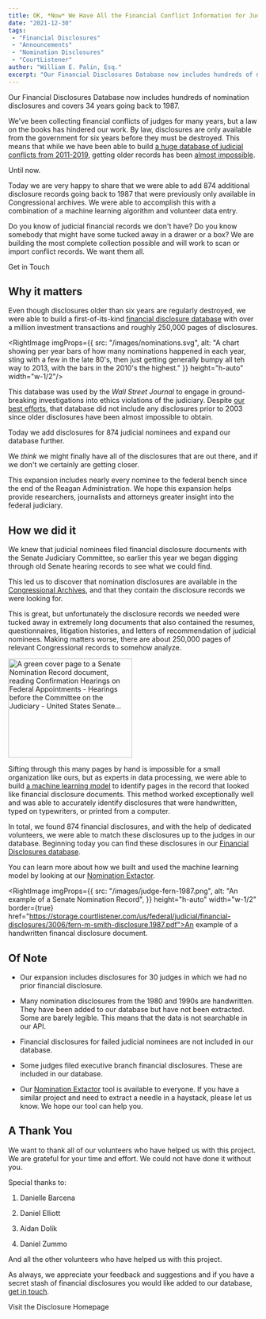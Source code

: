 ```yaml
---
title: OK, *Now* We Have All the Financial Conflict Information for Judges, Right?
date: "2021-12-30"
tags:
 - "Financial Disclosures"
 - "Announcements"
 - "Nomination Disclosures"
 - "CourtListener"
author: "William E. Palin, Esq."
excerpt: "Our Financial Disclosures Database now includes hundreds of nomination disclosures and covers 34 years going back to 1987."
---
```


<p className="lead">Our Financial Disclosures Database now includes hundreds of nomination disclosures and covers 34 years going back to 1987.</p>

We've been collecting financial conflicts of judges for many years, but a law on the books has hindered our work. By law, disclosures are only available from the government for six years before they must be destroyed. This means that while we have been able to build [a huge database of judicial conflicts from 2011-2019][fd-home], getting older records has been [almost impossible][apbnews].

[apbnews]: https://twitter.com/FreeLawProject/status/1093612415185350656


Until now.

Today we are very happy to share that we were able to add 874 additional disclosure records going back to 1987 that were previously only available in Congressional archives. We were able to accomplish this with a combination of a machine learning algorithm and volunteer data entry.

<AlertBox>
  <p>Do you know of judicial financial records we don't have? Do you know somebody that might have some tucked away in a drawer or a box? We are building the most complete collection possible and will work to scan or import conflict records. We want them all.</p>
  <p><PurpleButton href="/contact/" size="sm">Get in Touch</PurpleButton></p>
</AlertBox>


## Why it matters

Even though disclosures older than six years are regularly destroyed, we were able to build a first-of-its-kind [financial disclosure database][fd-home] with over a million investment transactions and roughly 250,000 pages of disclosures.

<RightImage imgProps={{
  src: "/images/nominations.svg",
  alt: "A chart showing per year bars of how many nominations happened in each year, sting with a few in the late 80's, then just getting generally bumpy all teh way to 2013, with the bars in the 2010's the highest."
}} height="h-auto" width="w-1/2"/>

This database was used by the <em>Wall Street Journal</em> to engage in ground-breaking investigations into ethics violations of the judiciary. Despite [our best efforts][h2o], that database did not include any disclosures prior to 2003 since older disclosures have been almost impossible to obtain.

[h2o]: https://twitter.com/FreeLawProject/status/1093612415185350656

Today we add disclosures for 874 judicial nominees and expand our database further.

We *think* we might finally have all of the disclosures that are out there, and if we don't we certainly are getting closer.

This expansion includes nearly every nominee to the federal bench since the end of the Reagan Administration. We hope this expansion helps provide researchers, journalists and attorneys greater insight into the federal judiciary.


## How we did it

We knew that judicial nominees filed financial disclosure documents with the Senate Judiciary Committee, so earlier this year we began digging through old Senate hearing records to see what we could find.

This led us to discover that nomination disclosures are available in the <a href="https://www.govinfo.gov/app/collection/chrg/115/senate/Committee%20on%20the%20Judiciary">Congressional Archives</a>, and that they contain the disclosure records we were looking for.

This is great, but unfortunately the disclosure records we needed were tucked away in extremely long documents that also contained the resumes, questionnaires, litigation histories, and letters of recommendation of judicial nominees. Making matters worse, there are about 250,000 pages of relevant Congressional records to somehow analyze.

<div className="left-image">
    <img src="/images/senate-records.png"
         alt="A green cover page to a Senate Nomination Record document, reading Confirmation Hearings on Federal Appointments - Hearings before the Committee on the Judiciary - United States Senate..."
         height="200"
         width="250"
         className="img-responsive"/>
</div>

Sifting through this many pages by hand is impossible for a small organization like ours, but as experts in data processing, we were able to build <a href="https://github.com/freelawproject/nomination-extractor">a machine learning model</a> to identify pages in the record that looked like financial disclosure documents. This method worked exceptionally well and was able to accurately identify disclosures that were handwritten, typed on typewriters, or printed from a computer.

In total, we found 874 financial disclosures, and with the help of dedicated volunteers, we were able to match these disclosures up to the judges in our database. Beginning today you can find these disclosures in our <a href="https://www.courtlistener.com/financial-disclosures/">Financial Disclosures database</a>.

You can learn more about how we built and used the machine learning model by looking at our <a href="https://github.com/freelawproject/nomination-extractor">Nomination Extactor</a>.

<RightImage imgProps={{
  src: "/images/judge-fern-1987.png",
  alt: "An example of a Senate Nomination Record",
}} height="h-auto" width="w-1/2" border={true} href="https://storage.courtlistener.com/us/federal/judicial/financial-disclosures/3006/fern-m-smith-disclosure.1987.pdf">An example of a handwritten financal disclosure document.</RightImage>


## Of Note

- Our expansion includes disclosures for 30 judges in which we had no prior financial disclosure.

- Many nomination disclosures from the 1980 and 1990s are handwritten. They have been added to our database but have not been extracted. Some are barely legible. This means that the data is not searchable in our API.

- Financial disclosures for failed judicial nominees are not included in our database.

- Some judges filed executive branch financial disclosures. These are included in our database.

- Our <a href="https://github.com/freelawproject/nomination-extractor">Nomination Extactor</a> tool is available to
   everyone. If you have a similar project and need to extract a needle in a haystack, please let us know.
   We hope our tool can help you.

## A Thank You

We want to thank all of our volunteers who have helped us with this project.  We are grateful for your time and effort.
We could not have done it without you.

Special thanks to:

1. Danielle Barcena

2. Daniel Elliott

3. Aidan Dolik

4. Daniel Zummo

And all the other volunteers who have helped us with this project.

As always, we appreciate your feedback and suggestions and if you have a secret stash of financial disclosures you would
like added to our database, [get in touch][c].

<p><PurpleButton href="https://www.courtlistener.com/financial-disclosures/" size="lg">Visit the Disclosure Homepage</PurpleButton></p>

[fd-home]: https://www.courtlistener.com/financial-disclosures/
[c]: /contact/
